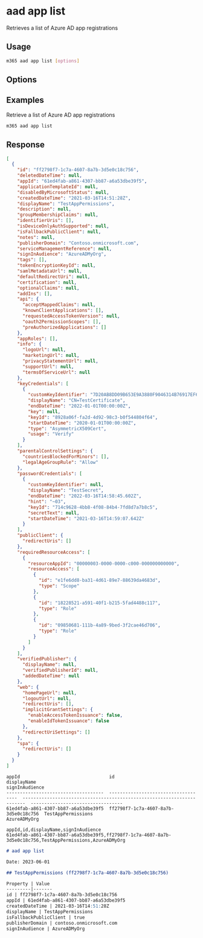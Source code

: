 
# aad app list

Retrieves a list of Azure AD app registrations

## Usage

```sh
m365 aad app list [options]
```

## Options

<Global />

## Examples

Retrieve a list of Azure AD app registrations

```sh
m365 aad app list
```

## Response

<Tabs>
  <TabItem value="JSON">

  ```json
  [
    {
      "id": "ff2798f7-1c7a-4607-8a7b-3d5e0c18c756",
      "deletedDateTime": null,
      "appId": "61ed4fab-a861-4307-bb87-a6a53dbe39f5",
      "applicationTemplateId": null,
      "disabledByMicrosoftStatus": null,
      "createdDateTime": "2021-03-16T14:51:28Z",
      "displayName": "TestAppPermissions",
      "description": null,
      "groupMembershipClaims": null,
      "identifierUris": [],
      "isDeviceOnlyAuthSupported": null,
      "isFallbackPublicClient": null,
      "notes": null,
      "publisherDomain": "Contoso.onmicrosoft.com",
      "serviceManagementReference": null,
      "signInAudience": "AzureADMyOrg",
      "tags": [],
      "tokenEncryptionKeyId": null,
      "samlMetadataUrl": null,
      "defaultRedirectUri": null,
      "certification": null,
      "optionalClaims": null,
      "addIns": [],
      "api": {
        "acceptMappedClaims": null,
        "knownClientApplications": [],
        "requestedAccessTokenVersion": null,
        "oauth2PermissionScopes": [],
        "preAuthorizedApplications": []
      },
      "appRoles": [],
      "info": {
        "logoUrl": null,
        "marketingUrl": null,
        "privacyStatementUrl": null,
        "supportUrl": null,
        "termsOfServiceUrl": null
      },
      "keyCredentials": [
        {
          "customKeyIdentifier": "7D20AB8DD09B653E9A3880F9046314B76917EF62",
          "displayName": "CN=TestCertificate",
          "endDateTime": "2022-01-01T00:00:00Z",
          "key": null,
          "keyId": "8928a06f-fa2d-4d92-98c3-b0f544804f64",
          "startDateTime": "2020-01-01T00:00:00Z",
          "type": "AsymmetricX509Cert",
          "usage": "Verify"
        }
      ],
      "parentalControlSettings": {
        "countriesBlockedForMinors": [],
        "legalAgeGroupRule": "Allow"
      },
      "passwordCredentials": [
        {
          "customKeyIdentifier": null,
          "displayName": "TestSecret",
          "endDateTime": "2022-03-16T14:58:45.602Z",
          "hint": "~03",
          "keyId": "714c9628-4bb8-4f08-84b4-7fd8d7a7b8c5",
          "secretText": null,
          "startDateTime": "2021-03-16T14:59:07.642Z"
        }
      ],
      "publicClient": {
        "redirectUris": []
      },
      "requiredResourceAccess": [
        {
          "resourceAppId": "00000003-0000-0000-c000-000000000000",
          "resourceAccess": [
            {
              "id": "e1fe6dd8-ba31-4d61-89e7-88639da4683d",
              "type": "Scope"
            },
            {
              "id": "18228521-a591-40f1-b215-5fad4488c117",
              "type": "Role"
            },
            {
              "id": "09850681-111b-4a89-9bed-3f2cae46d706",
              "type": "Role"
            }
          ]
        }
      ],
      "verifiedPublisher": {
        "displayName": null,
        "verifiedPublisherId": null,
        "addedDateTime": null
      },
      "web": {
        "homePageUrl": null,
        "logoutUrl": null,
        "redirectUris": [],
        "implicitGrantSettings": {
          "enableAccessTokenIssuance": false,
          "enableIdTokenIssuance": false
        },
        "redirectUriSettings": []
      },
      "spa": {
        "redirectUris": []
      }
    }
  ]
  ```

  </TabItem>
  <TabItem value="Text">

  ```text
  appId                                 id                                    displayName                                                              signInAudience
  ------------------------------------  ------------------------------------  -----------------------------------------------------------------------  ----------------------------------
  61ed4fab-a861-4307-bb87-a6a53dbe39f5  ff2798f7-1c7a-4607-8a7b-3d5e0c18c756  TestAppPermissions                                                       AzureADMyOrg
  ```

  </TabItem>
  <TabItem value="CSV">

  ```csv
  appId,id,displayName,signInAudience
  61ed4fab-a861-4307-bb87-a6a53dbe39f5,ff2798f7-1c7a-4607-8a7b-3d5e0c18c756,TestAppPermissions,AzureADMyOrg
  ```

  </TabItem>
  <TabItem value="Markdown">

  ```md
  # aad app list

  Date: 2023-06-01

  ## TestAppPermissions (ff2798f7-1c7a-4607-8a7b-3d5e0c18c756)

  Property | Value
  ---------|-------
  id | ff2798f7-1c7a-4607-8a7b-3d5e0c18c756
  appId | 61ed4fab-a861-4307-bb87-a6a53dbe39f5
  createdDateTime | 2021-03-16T14:51:28Z
  displayName | TestAppPermissions
  isFallbackPublicClient | true
  publisherDomain | contoso.onmicrosoft.com
  signInAudience | AzureADMyOrg
  ```

  </TabItem>
</Tabs>

